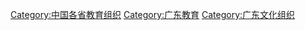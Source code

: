 [[Category:中国各省教育组织|Category:中国各省教育组织]]
[[Category:广东教育|Category:广东教育]]
[[Category:广东文化组织|Category:广东文化组织]]